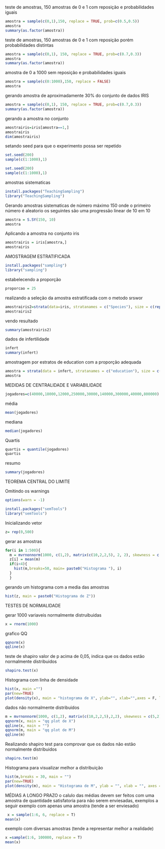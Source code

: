 
teste de amostras, 150 amostras de 0 e 1 com reposição e probabilidades iguais

```r
amostra = sample(c(0,1),150, replace = TRUE, prob=c(0.5,0.5))
amostra
summary(as.factor(amostra))
```
teste de amostras, 150 amostras de 0 e 1 com reposição porém probabilidades distintas
```r
amostra = sample(c(0,1), 150, replace = TRUE, prob=c(0.7,0.3))
amostra
summary(as.factor(amostra))
```

amostra de 0 a 1000 sem reposição e probabilidades iguais

```r
amostra = sample(c(0:1000),150, replace = FALSE)
amostra
```

gerando amostra de aproximadamente 30% do conjunto de dados IRIS

```r
amostra = sample(c(0,1), 150, replace = TRUE, prob=c(0.7,0.3))
summary(as.factor(amostra))
```
gerando a amostra no conjunto
```r
amostrairis=iris[amostra==1,]
amostrairis
dim(amostrairis)
```

setando seed para que o experimento possa ser repetido

```r
set.seed(200)
sample(c(1:1000),1)
```

```r
set.seed(200)
sample(c(1:1000),1)
```

amostras sistematicas

```r
install.packages("TeachingSampling")
library("TeachingSampling")
```

Gerando amostras sistematicas de número máximo 150 onde o primeiro número é aleatorio  os seguintes são uma progressão linear de 10 em 10

```r
amostra = S.SY(150, 10)
amostra
```
Aplicando a amostra no conjunto iris
```r
amostrairis = iris[amostra,]
amostrairis
```

AMOSTRAGEM ESTRATIFICADA

```r
install.packages("sampling")
library("sampling")
```
estabelecendo a proporção
```r
proporcao = 25
```

realizando a seleção da amostra estratificada com o metodo srswor
```r
amostrairis2=strata(data=iris, stratanames = c("Species"), size = c(rep(proporcao,3)), method = "srswor")
amostrairis2
```
vendo resultado
```r
summary(amostrairis2)
```

dados de infertilidade

```r
infert
summary(infert)
```
amostragem por estratos de education com a proporção adequada

```r
amostra = strata(data = infert, stratanames = c("education"), size = c(5,48,47), method = "srswor")
amostra
```


MEDIDAS DE CENTRALIDADE E VARIABILIDADE

```r
jogadores=c(40000,18000,12000,250000,30000,140000,300000,40000,800000)
```
média
```r
mean(jogadores)
```
mediana
```r
median(jogadores)
```
Quartis
```r
quartis = quantile(jogadores)
quartis
```
resumo
```r
summary(jogadores)
```

TEOREMA CENTRAL DO LIMITE


Omitindo os warnings
```r
options(warn = -1)

install.packages("semTools")
library("semTools")
```
Inicializando vetor

```r
z= rep(0,500)
```

gerar as amostras

```r
for(i in 1:500){
  m = mvrnonnorm(1000, c(1,2), matrix(c(10,2,2,5), 2, 2), skewness = c(5,2), kurtosis = c(3,3))
  z[i] = mean(m)
  if(i<4){
    hist(m,breaks=50, main= paste0("Histograma "), i)
  }
  }
```

gerando um histograma com a media das amostras
```r
hist(z, main = paste0("Histograma de Z"))
```
TESTES DE NORMALIDADE


gerar 1000 variaveis normalmente distruibuidas
```r
x = rnorm(1000)
```

grafico QQ
```r
qqnorm(x)
qqline(x)
```
teste de shapiro
  valor de p acima de 0,05, indica que os dados estão normalmente distribuidos
```r
shapiro.test(x)
```
  
Histograma com linha de densidade
```r
hist(x, main ="")
par(new=TRUE)
plot(density(x), main = "histograma de X", ylab="", xlab="",axes = F, lwd =2.5)
```
dados não normalmente distribuidos


```r
m = mvrnonnorm(1000, c(1,2), matrix(c(10,2,2,5),2,2), skewness = c(5,2), kurtosis = c(3,3))
qqnorm(x, main = "qq plot de X")
qqline(x, main = "")
qqnorm(m, main = "qq plot de M")
qqline(m)
```

Realizando shapiro test para comprovar que os dados não estão normalmente distribuidos

```r
shapiro.test(m)
```

Histograma para visualizar melhor a distribuição

```r
hist(m,breaks = 30, main = "")
par(new=TRUE)
plot(density(m), main = "Histograma de M", ylab = "", xlab = "", axes = F, lwd=2.5)
```

MÉDIAS A LONGO PRAZO
o calulo das médias devem ser feitos com uma amostra de quantidade satisfatoria para não serem enviesadas, exemplos a seguir
exemplo com apenas uma amostra (tende a ser enviesado)
```r
 x = sample(1:6, 6, replace = T)
mean(x)
```
exemplo com diversas amostras (tende a representar melhor a realidade)
```r
x =sample(1:6, 100000, replace = T)
mean(x)
```


